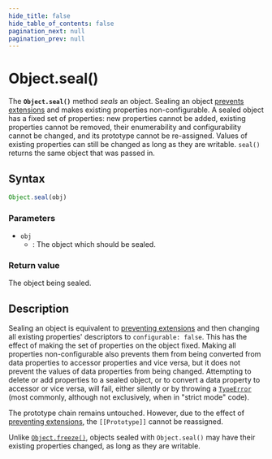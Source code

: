 ```yaml
---
hide_title: false
hide_table_of_contents: false
pagination_next: null
pagination_prev: null
---
```

# Object.seal()

The **`Object.seal()`** method _seals_ an object. Sealing an object [prevents extensions](../../globals/Object/preventExtensions.md) and makes existing properties non-configurable. A sealed object has a fixed set of properties: new properties cannot be added, existing properties cannot be removed, their enumerability and configurability cannot be changed, and its prototype cannot be re-assigned. Values of existing properties can still be changed as long as they are writable. `seal()` returns the same object that was passed in.

## Syntax

```js
Object.seal(obj)
```

### Parameters

- `obj`
  - : The object which should be sealed.

### Return value

The object being sealed.

## Description

Sealing an object is equivalent to [preventing extensions](../../globals/Object/preventExtensions.md) and then changing all existing properties' descriptors to `configurable: false`. This has the effect of making the set of properties on the object fixed. Making all properties non-configurable
also prevents them from being converted from data properties to accessor properties and
vice versa, but it does not prevent the values of data properties from being changed.
Attempting to delete or add properties to a sealed object, or to convert a data property
to accessor or vice versa, will fail, either silently or by throwing a
[`TypeError`](../../globals/TypeError/TypeError.md) (most commonly, although not exclusively, when in "strict mode" code).

The prototype chain remains untouched. However, due to the effect of [preventing extensions](../../globals/Object/preventExtensions.md), the `[[Prototype]]` cannot be reassigned.

Unlike [`Object.freeze()`](../../globals/Object/freeze.md), objects sealed with `Object.seal()` may have their existing
properties changed, as long as they are writable.
